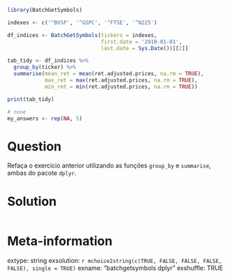 ```r
library(BatchGetSymbols)

indexes <- c('^BVSP', '^GSPC', '^FTSE', '^N225')

df_indices <- BatchGetSymbols(tickers = indexes, 
                              first.date = '2010-01-01',
                              last.date = Sys.Date())[[2]]

tab_tidy <- df_indices %>%
  group_by(ticker) %>%
  summarise(mean_ret = mean(ret.adjusted.prices, na.rm = TRUE),
            max_ret = max(ret.adjusted.prices, na.rm = TRUE),
            min_ret = min(ret.adjusted.prices, na.rm = TRUE))

print(tab_tidy)
```

```r
# none
my_answers <- rep(NA, 5)

```

Question
========

Refaça o exercício anterior utilizando as funções `group_by` e `summarise`, ambas do pacote `dplyr`.



Solution
================

```r
```


Meta-information
================
extype: string
exsolution: `r mchoice2string(c(TRUE, FALSE, FALSE, FALSE, FALSE), single = TRUE)`
exname: "batchgetsymbols dplyr"
exshuffle: TRUE

